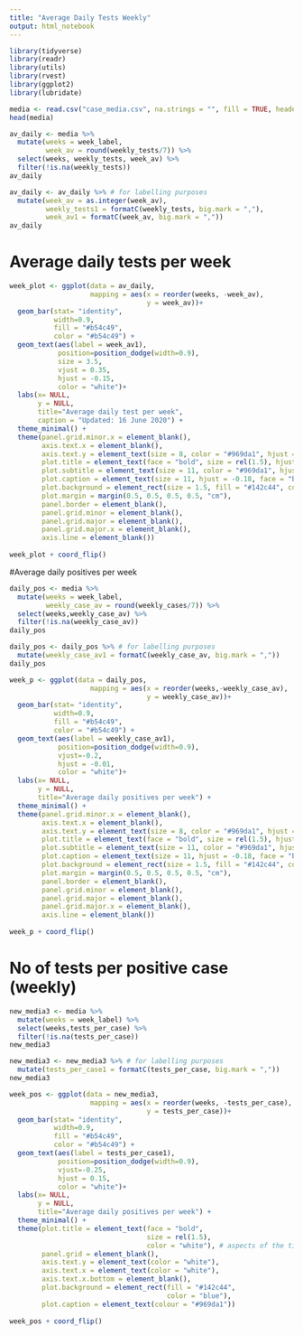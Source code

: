 ```yaml
---
title: "Average Daily Tests Weekly"
output: html_notebook
---
```


```r
library(tidyverse)
library(readr)
library(utils)
library(rvest)
library(ggplot2)
library(lubridate)

```


```r
media <- read.csv("case_media.csv", na.strings = "", fill = TRUE, header = TRUE, stringsAsFactors = TRUE)
head(media)
```

```r
av_daily <- media %>% 
  mutate(weeks = week_label,
         week_av = round(weekly_tests/7)) %>% 
  select(weeks, weekly_tests, week_av) %>% 
  filter(!is.na(weekly_tests))
av_daily
```

```r
av_daily <- av_daily %>% # for labelling purposes
  mutate(week_av = as.integer(week_av),
         weekly_tests1 = formatC(weekly_tests, big.mark = ","),
         week_av1 = formatC(week_av, big.mark = ","))
av_daily
```


# Average daily tests per week
```r
week_plot <- ggplot(data = av_daily, 
                    mapping = aes(x = reorder(weeks, -week_av),
                                  y = week_av))+
  geom_bar(stat= "identity",
           width=0.9,
           fill = "#b54c49",
           color = "#b54c49") +
  geom_text(aes(label = week_av1), 
            position=position_dodge(width=0.9),
            size = 3.5,
            vjust = 0.35,
            hjust = -0.15,
            color = "white")+
  labs(x= NULL,
       y = NULL,
       title="Average daily test per week",
       caption = "Updated: 16 June 2020") + 
  theme_minimal() + 
  theme(panel.grid.minor.x = element_blank(), 
        axis.text.x = element_blank(),
        axis.text.y = element_text(size = 8, color = "#969da1", hjust = 1.0, vjust = 0),
        plot.title = element_text(face = "bold", size = rel(1.5), hjust = -0.25, colour = "white"),
        plot.subtitle = element_text(size = 11, color = "#969da1", hjust = -0.50),
        plot.caption = element_text(size = 11, hjust = -0.18, face = "bold", color = "white"),
        plot.background = element_rect(size = 1.5, fill = "#142c44", colour = "#969da1"),
        plot.margin = margin(0.5, 0.5, 0.5, 0.5, "cm"),
        panel.border = element_blank(),
        panel.grid.minor = element_blank(),
        panel.grid.major = element_blank(),
        panel.grid.major.x = element_blank(),
        axis.line = element_blank())
        
week_plot + coord_flip()
```
#Average daily positives per week

```r
daily_pos <- media %>% 
  mutate(weeks = week_label,
         weekly_case_av = round(weekly_cases/7)) %>% 
  select(weeks,weekly_case_av) %>% 
  filter(!is.na(weekly_case_av))
daily_pos
```

```r
daily_pos <- daily_pos %>% # for labelling purposes
  mutate(weekly_case_av1 = formatC(weekly_case_av, big.mark = ","))
daily_pos
```

```r
week_p <- ggplot(data = daily_pos, 
                    mapping = aes(x = reorder(weeks,-weekly_case_av),
                                  y = weekly_case_av))+
  geom_bar(stat= "identity",
           width=0.9,
           fill = "#b54c49",
           color = "#b54c49") +
  geom_text(aes(label = weekly_case_av1), 
            position=position_dodge(width=0.9), 
            vjust=-0.2,
            hjust = -0.01,
            color = "white")+
  labs(x= NULL,
       y = NULL,
       title="Average daily positives per week") + 
  theme_minimal() + 
  theme(panel.grid.minor.x = element_blank(), 
        axis.text.x = element_blank(),
        axis.text.y = element_text(size = 8, color = "#969da1", hjust = 1.0, vjust = 0),
        plot.title = element_text(face = "bold", size = rel(1.5), hjust = -0.38, colour = "white"),
        plot.subtitle = element_text(size = 11, color = "#969da1", hjust = -0.50),
        plot.caption = element_text(size = 11, hjust = -0.18, face = "bold", color = "white"),
        plot.background = element_rect(size = 1.5, fill = "#142c44", colour = "#969da1"),
        plot.margin = margin(0.5, 0.5, 0.5, 0.5, "cm"),
        panel.border = element_blank(),
        panel.grid.minor = element_blank(),
        panel.grid.major = element_blank(),
        panel.grid.major.x = element_blank(),
        axis.line = element_blank())
        
week_p + coord_flip()
```
# No of tests per positive case (weekly)
```r
new_media3 <- media %>% 
  mutate(weeks = week_label) %>% 
  select(weeks,tests_per_case) %>% 
  filter(!is.na(tests_per_case)) 
new_media3
```


```r
new_media3 <- new_media3 %>% # for labelling purposes
  mutate(tests_per_case1 = formatC(tests_per_case, big.mark = ","))
new_media3
```

<!-- Needs to be arranged -->
```r
week_pos <- ggplot(data = new_media3, 
                    mapping = aes(x = reorder(weeks, -tests_per_case),
                                  y = tests_per_case))+
  geom_bar(stat= "identity",
           width=0.9,
           fill = "#b54c49",
           color = "#b54c49") +
  geom_text(aes(label = tests_per_case1), 
            position=position_dodge(width=0.9), 
            vjust=-0.25,
            hjust = 0.15,
            color = "white")+
  labs(x= NULL,
       y = NULL,
       title="Average daily positives per week") + 
  theme_minimal() + 
  theme(plot.title = element_text(face = "bold", 
                                  size = rel(1.5),
                                  color = "white"), # aspects of the title
        panel.grid = element_blank(),
        axis.text.y = element_text(color = "white"),
        axis.text.x = element_text(color = "white"),
        axis.text.x.bottom = element_blank(),
        plot.background = element_rect(fill = "#142c44", 
                                       color = "blue"),
        plot.caption = element_text(colour = "#969da1"))
        
week_pos + coord_flip()
```










